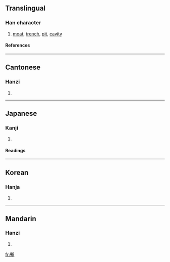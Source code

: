 {{see|堑}}

==Translingual==
===Han character===
{{Han char|rn=32|rad=土|as=11|sn=14|four=5210<sub>4</sub>|canj=十中土 (JLG)}}
# [[moat]], [[trench]], [[pit]], [[cavity]]
====References====
{{Han ref|kx=0237.030|dkj=05394|dj=0475.090|hdz=10478.080|uh=5879|ud=22649|bh=B9D5|bd=47573}}
----
==Cantonese==
===Hanzi===
{{yue-hanzi|jyut=|y=chim3}}
# {{defn|Cantonese}}
----
==Japanese==
===Kanji===
{{ja-kanji|grade=|rs=土11}}
# {{defn|Japanese}} 
====Readings====
{{ja-readings|on=[[ざん]] (zan), [[せん]] (sen)|kun=[[ほり]] (hori)}}
----
==Korean==
===Hanja===
{{ko-hanja|hangeul=참|rv=cham|mr=ch'am}}
# {{defn|Korean}}
----
==Mandarin==
===Hanzi===
{{cmn-hanzi|sim=堑|pin=[[mò]] (mo4), [[qiàn]] (qian4)|wg=mo<sup>4</sup>, ch'ien<sup>4</sup>}}
# {{defn|Mandarin}}

[[fr:塹]]